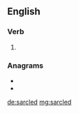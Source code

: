 ==English==

===Verb===
{{head|en|verb form}}

# {{en-past of|sarcle}}

===Anagrams===
* {{l|en|cradles}}
* {{l|en|reclads}}

[[de:sarcled]]
[[mg:sarcled]]